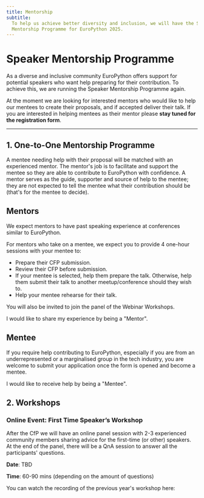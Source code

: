 ```yaml
---
title: Mentorship
subtitle:
  To help us achieve better diversity and inclusion, we will have the Speaker
  Mentorship Programme for EuroPython 2025.
---
```


# Speaker Mentorship Programme

As a diverse and inclusive community EuroPython offers support for potential
speakers who want help preparing for their contribution. To achieve this, we
are running the Speaker Mentorship Programme again.

At the moment we are looking for interested mentors who would like to help our
mentees to create their proposals, and if accepted deliver their talk. If you
are interested in helping mentees as their mentor please **stay tuned
for the registration form**.

---

## 1. One-to-One Mentorship Programme

A mentee needing help with their proposal will be matched with an experienced
mentor. The mentor's job is to facilitate and support the mentee so they are
able to contribute to EuroPython with confidence. A mentor serves as the guide,
supporter and source of help to the mentee; they are not expected to tell the
mentee what their contribution should be (that's for the mentee to decide).

## Mentors

We expect mentors to have past speaking experience at conferences similar to
EuroPython.

For mentors who take on a mentee, we expect you to provide 4 one-hour sessions
with your mentee to:

- Prepare their CFP submission.
- Review their CFP before submission.
- If your mentee is selected, help them prepare the talk. Otherwise, help them
  submit their talk to another meetup/conference should they wish to.
- Help your mentee rehearse for their talk.

You will also be invited to join the panel of the Webinar Workshops.

<div style={{textAlign: "center"}}>
    <ButtonLink href="https://forms.gle/Wbn9Z7zBQtK56xjS9">I would like to share my experience by being a "Mentor".</ButtonLink>
</div>

## Mentee

If you require help contributing to EuroPython, especially if you are from an
underrepresented or a marginalised group in the tech industry, you are welcome
to submit your application once the form is opened and become a mentee.

<div style={{textAlign: "center"}}>
    <ButtonLink href="https://forms.gle/HgyoWnp3sc89S5DbA">I would like to receive help by being a "Mentee".</ButtonLink>
</div>

## 2. Workshops

### Online Event: First Time Speaker’s Workshop
After the CfP we will have an online panel session with 2-3 experienced community members sharing advice for the first-time (or other) speakers. At the end of the panel, there will be a QnA session to answer all the participants' questions.

**Date**: TBD

**Time**: 60-90 mins (depending on the amount of questions)

You can watch the recording of the previous year's workshop here:

<YouTube id="pW9aezM9DzA"/>

